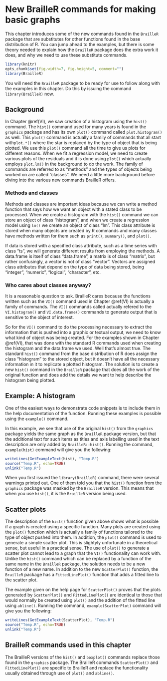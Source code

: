 # New BrailleR commands for making basic graphs {#NewGraphs}


This chapter introduces some of the new commands found in the `BrailleR` package that are substitutes for other functions found in the base distribution of R. You can jump ahead to the examples, but there is some theory needed to explain how the `BrailleR` package does the extra work it does, and why we need to use these substitute commands.


```r
library(knitr)
opts_chunk$set(fig.width=7, fig.height=5, comment="")
library(BrailleR)
```

You will need the `BrailleR` package to be ready for use to follow along with the examples in this chapter. Do this by issuing the command `library(BrailleR)` now.



## Background

In Chapter \@ref(VI), we saw creation of a histogram using the `hist()` command. The `hist()` command used for many years is found in the `graphics` package and has its own `plot()` command called `plot.histogram()` as well. This `plot()` command is actually a family of commands that all start with`plot.*()` where the star is replaced by the type of object that is being plotted. We use this `plot()` command all the time to give us plots for different reasons. When we fit a regression model, we need to create various plots of the residuals and it is done using `plot()` which actually employs `plot.lm()` in the background to do the work. The family of commands are referred to as "methods" and the types of objects being worked on are called "classes".  We need a little more background before diving into the various new commands BrailleR offers.

### Methods and classes

Methods and classes are important ideas because we can write a method function that says how we want an object with a stated class to be processed. When we create a histogram with the `hist()` command we can store an object of class "histogram", and when we create a regression model using `lm()` we create an object of class "lm". This class attribute is stored when many objects are created by R commands and many classes have methods written for them such as `print()`, `summary()`, and `plot()`.

If data is stored with a specified class attribute, such as a time series with class "ts", we will generate different results from employing the methods. A data.frame is itself of  class "data.frame", a matrix is of class "matrix", but rather confusingly,  a vector is not of class "vector". Vectors are assigned class attributes that depend on the type of data being stored, being "integer", "numeric", "logical", "character", etc.


### Who cares about classes anyway?

It is a reasonable question to ask. BrailleR cares because the functions written such as the `VI()` command used in  Chapter \@ref(VI) is actually a family of commands. The `VI()` commands called actually refered to the `VI.histogram()` and `VI.data.frame()` commands to generate output that is sensitive to the object of interest.

So for the `VI()` command to do the processing necessary to extract the information that is pushed into a graphic or textual output, we need to know what kind of object was being created. For the examples shown in Chapter \@ref(VI), that was done with the standard R commands used when creating the histogram and the data.frame we used. Well that's almost true. The standard `hist()` command from the base distribution of R does assign the class "histogram" to the stored object, but it doesn't have all the necessary information in it to replicate a plotted histogram. The solution is to create a new `hist()` command in the `BrailleR` package that does all the work of the original function and does add the details we want to help describe the histogram being plotted.



## Example: A histogram

One of the easiest ways to demonstrate code snippets is to include them in the help documentation of the function. Running these examples is possible using the `example()` command. 

In this example, we see that use of the original `hist()` from the `graphics` package yields the same graph as the `BrailleR` package version, but that the additional text for such items as titles and axis labelling used in the text description are only added by `BrailleR::hist()`. Running the command, `example(hist)` command will give you the following:

```r
writeLines(GetExampleText(hist), "Temp.R")
source("Temp.R", echo=TRUE)
unlink("Temp.R")
```

When you first issued the `library(BrailleR)` command, there were several warnings printed out. One of them told you that the `hist()` function from the `graphics` package was masked by the `BrailleR` version. This means that when you use `hist()`, it is the `BrailleR` version being used.

## Scatter plots

The description of the `hist()` function given above shows what is possible if a graph is created using a specific function. Many plots are created using the `plot()` function which is actually a family of functions tailored to the type of object pushed into them. In addition, the `plot()` command is used to generate a simple scatter plot. This is slightyly unfortunate in a theoretical sense, but useful in a practical sense. The use of `plot()` to generate a scatter plot cannot lead to a graph that the `VI()` functionality can work with. Unlike the `hist()` command which can be replaced by a function of the same name in the `BrailleR` package, the solution needs to be a new function of a new name. In addition to the new `ScatterPlot()` function, the `BrailleR` package has a `FittedLinePlot()` function that adds a fitted line to the scatter plot. 

The example given on the help page for `ScatterPlot()` proves that the plots generated by `ScatterPlot()` and `FittedLinePlot()` are identical to those that would normally be created using `plot()` and the addition of the fitted line using `abline()`. Running the command, `example(ScatterPlot)` command will give you the following:

```r
writeLines(GetExampleText(ScatterPlot), "Temp.R")
source("Temp.R", echo=TRUE)
unlink("Temp.R")
```




## BrailleR commands used in this chapter

The BrailleR versions of the `hist()` and  `boxplot()` commands replace those found in the `graphics` package. The BrailleR commands `ScatterPlot()` and `FittedLinePlot()` are specific to BrailleR and replace the functionality usually obtained through use of `plot()` and `abline()`.


